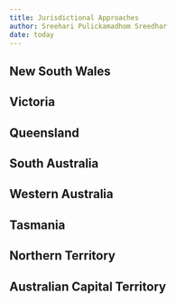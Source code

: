 ```yaml
---
title: Jurisdictional Approaches
author: Sreehari Pulickamadhom Sreedhar
date: today
---
```


## New South Wales

## Victoria

## Queensland

## South Australia

## Western Australia

## Tasmania

## Northern Territory

## Australian Capital Territory